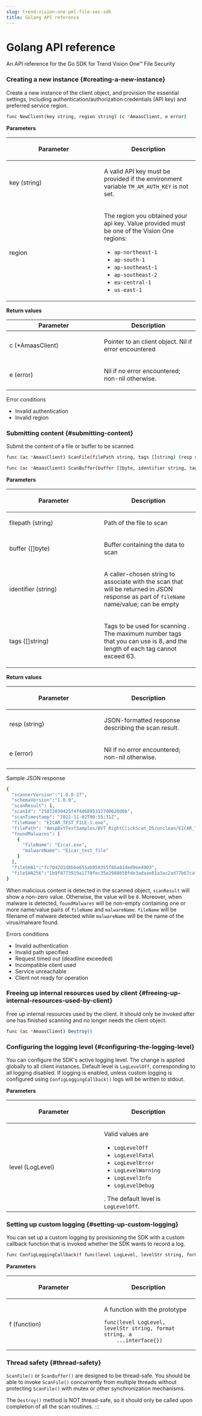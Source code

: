 ```yaml
---
slug: trend-vision-one-pml-file-sec-sdk
title: Golang API reference
---
```

# Golang API reference

An API reference for the Go SDK for Trend Vision One™ File Security

### Creating a new instance {#creating-a-new-instance}

Create a new instance of the client object, and provision the essential settings, including authentication/authorization credentials (API key) and preferred service region.

```bash
func NewClient(key string, region string) (c *AmaasClient, e error)
```

**Parameters**

<table>
<colgroup>
<col style="width: 50%" />
<col style="width: 50%" />
</colgroup>
<thead>
<tr>
<th><p>Parameter</p></th>
<th>Description</th>
</tr>
</thead>
<tbody>
<tr>
<td>key (string)</td>
<td><p>A valid API key must be provided if the environment variable <code>TM_AM_AUTH_KEY</code> is not set.</p></td>
</tr>
<tr>
<td>region</td>
<td><p>The region you obtained your api key. Value provided must be one of the Vision One regions:</p>
<ul>
<li><code>ap-northeast-1</code></li>
<li><code>ap-south-1</code></li>
<li><code>ap-southeast-1</code></li>
<li><code>ap-southeast-2</code></li>
<li><code>eu-central-1</code></li>
<li><code>us-east-1</code></li>
</ul></td>
</tr>
</tbody>
</table>

**Return values**

<table>
<colgroup>
<col style="width: 50%" />
<col style="width: 50%" />
</colgroup>
<thead>
<tr>
<th>Parameter</th>
<th>Description</th>
</tr>
</thead>
<tbody>
<tr>
<td><p>c (*AmaasClient)</p></td>
<td><p>Pointer to an client object. Nil if error encountered</p></td>
</tr>
<tr>
<td>e (error)</td>
<td><p>Nil if no error encountered; non-nil otherwise.</p></td>
</tr>
</tbody>
</table>

Error conditions

- Invalid authentication
- Invalid region

### Submitting content {#submitting-content}

Submit the content of a file or buffer to be scanned.

```bash
func (ac *AmaasClient) ScanFile(filePath string, tags []string) (resp string, e error)
```

```bash
func (ac *AmaasClient) ScanBuffer(buffer []byte, identifier string, tags []string) (resp string, e error)
```

**Parameters**

<table>
<colgroup>
<col style="width: 50%" />
<col style="width: 50%" />
</colgroup>
<thead>
<tr>
<th><p>Parameter</p></th>
<th><p>Description</p></th>
</tr>
</thead>
<tbody>
<tr>
<td><p>filepath (string)</p></td>
<td><p>Path of the file to scan</p></td>
</tr>
<tr>
<td><p>buffer ([]byte)</p></td>
<td><p>Buffer containing the data to scan</p></td>
</tr>
<tr>
<td><p>identifier (string)</p></td>
<td><p>A caller-chosen string to associate with the scan that will be returned in JSON response as part of <code>fileName</code> name/value; can be empty</p></td>
</tr>
<tr>
<td><p>tags ([]string)</p></td>
<td><p>Tags to be used for scanning . The maximum number tags that you can use is 8, and the length of each tag cannot exceed 63.</p></td>
</tr>
</tbody>
</table>

**Return values**

<table>
<colgroup>
<col style="width: 50%" />
<col style="width: 50%" />
</colgroup>
<thead>
<tr>
<th><p>Parameter</p></th>
<th><p>Description</p></th>
</tr>
</thead>
<tbody>
<tr>
<td><p>resp (string)</p></td>
<td><p>JSON-formatted response describing the scan result.</p></td>
</tr>
<tr>
<td><p>e (error)</p></td>
<td><p>Nil if no error encountered; non-nil otherwise.</p></td>
</tr>
</tbody>
</table>

Sample JSON response

```bash
{
  "scannerVersion":"1.0.0-27",
  "schemaVersion":"1.0.0",
  "scanResult": 1,
  "scanId": "25072030425f4f4d68953177d0628d0b",
  "scanTimestamp": "2022-11-02T00:55:31Z",
  "fileName": "EICAR_TEST_FILE-1.exe",
  "filePath": "AmspBvtTestSamples/BVT_RightClickScan_DS/unclean/EICAR_TEST_FILE-1.exe",
  "foundMalwares": [
    {
      "fileName": "Eicar.exe",
      "malwareName": "Eicar_test_file"
    }
  ],
  "fileSHA1":"fc7042d1d8bbe655ab950355f86a81ded9ee4903",
  "fileSHA256":"1b9f8773919a1770fec35e2988650fde3adaae81a3ac2ad77b67cafd013afcdc"
}
```

When malicious content is detected in the scanned object, `scanResult` will show a non-zero value. Otherwise, the value will be `0`. Moreover, when malware is detected, `foundMalwares` will be non-empty containing one or more name/value pairs of `fileName` and `malwareName`. `fileName` will be filename of malware detected while `malwareName` will be the name of the virus/malware found.

Errors conditions

- Invalid authentication
- Invalid path specified
- Request timed out (deadline exceeded)
- Incompatible client used
- Service unreachable
- Client not ready for operation

### Freeing up internal resources used by client {#freeing-up-internal-resources-used-by-client}

Free up internal resources used by the client. It should only be invoked after one has finished scanning and no longer needs the client object.

```bash
func (ac *AmaasClient) Destroy()
```

### Configuring the logging level {#configuring-the-logging-level}

You can configure the SDK's active logging level. The change is applied globally to all client instances. Default level is `LogLevelOff`, corresponding to all logging disabled. If logging is enabled, unless custom logging is configured using `ConfigLoggingCallback()` logs will be written to stdout.

**Parameters**

<table>
<colgroup>
<col style="width: 50%" />
<col style="width: 50%" />
</colgroup>
<thead>
<tr>
<th><p>Parameter</p></th>
<th><p>Description</p></th>
</tr>
</thead>
<tbody>
<tr>
<td><p>level (LogLevel)</p></td>
<td><p>Valid values are</p>
<ul>
<li><code>LogLevelOff</code></li>
<li><code>LogLevelFatal</code></li>
<li><code>LogLevelError</code></li>
<li><code>LogLevelWarning</code></li>
<li><code>LogLevelInfo</code></li>
<li><code>LogLevelDebug</code></li>
</ul>
. The default level is <code>LogLevelOff</code>.</td>
</tr>
</tbody>
</table>

### Setting up custom logging {#setting-up-custom-logging}

You can set up a custom logging by provisioning the SDK with a custom callback function that is invoked whether the SDK wants to record a log.

```bash
func ConfigLoggingCallback(f func(level LogLevel, levelStr string, format string, a ...interface{}))
```

**Parameters**

<table>
<colgroup>
<col style="width: 50%" />
<col style="width: 50%" />
</colgroup>
<thead>
<tr>
<th><p>Parameter</p></th>
<th><p>Description</p></th>
</tr>
</thead>
<tbody>
<tr>
<td><p>f (function)</p></td>
<td><p>A function with the prototype</p>
<pre class="codeblock"><code>func(level LogLevel, levelStr string, format string, a
    ...interface{})</code></pre></td>
</tr>
</tbody>
</table>

### Thread safety {#thread-safety}

`ScanFile()` or `ScanBuffer()` are designed to be thread-safe. You should be able to invoke `ScanFile()` concurrently from multiple threads without protecting `ScanFile()` with mutex or other synchronization mechanisms.

The `Destroy()` method is NOT thread-safe, so it should only be called upon completion of all the scan routines.
:::
